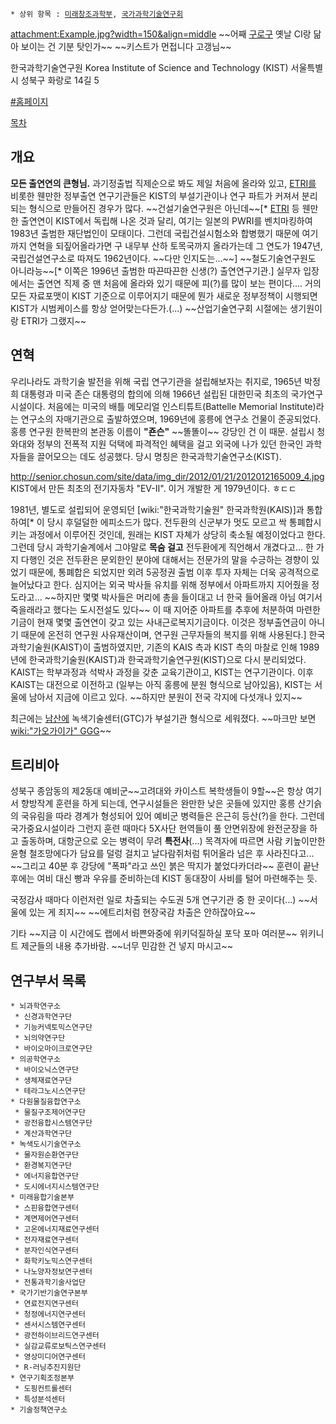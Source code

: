  * 상위 항목 : [[미래창조과학부]], [[국가과학기술연구회]]

attachment:Example.jpg?width=150&align=middle
~~어째 [[구로구]] 옛날 CI랑 닮아 보이는 건 기분 탓인가~~ ~~키스트가 먼접니다 고갱님~~

한국과학기술연구원
Korea Institute of Science and Technology (KIST)
서울특별시 성북구 화랑로 14길 5

[http://www.kist.re.kr #홈페이지]                    

[[목차]]
== 개요 ==

'''모든 출연연의 큰형님.''' 
과기정출법 직제순으로 봐도 제일 처음에 올라와 있고, [[ETRI]]를 비롯한 웬만한 정부출연 연구기관들은 KIST의 부설기관이나 연구 파트가 커져서 분리되는 형식으로 만들어진 경우가 많다. ~~건설기술연구원은 아닌데~~[* [[ETRI]] 등 웬만한 출연연이 KIST에서 독립해 나온 것과 달리, 여기는 일본의 PWRI를 벤치마킹하여 1983년 출범한 재단법인이 모태이다. 그런데 국립건설시험소와 합병했기 때문에 여기까지 연혁을 되짚어올라가면 구 내무부 산하 토목국까지 올라가는데 그 연도가 1947년, 국립건설연구소로 따져도 1962년이다. ~~다만 인지도는...~~] ~~철도기술연구원도 아니라능~~[* 이쪽은 1996년 출범한 따끈따끈한 신생(?) 출연연구기관.] 실무자 입장에서는 출연연 직제 중 맨 처음에 올라와 있기 때문에 피(?)를 많이 보는 편이다.... 거의 모든 자료포맷이 KIST 기준으로 이루어지기 때문에 뭔가 새로운 정부정책이 시행되면 KIST가 시범케이스를 항상 얻어맞는다든가.(...) ~~산업기술연구회 시절에는 생기원이랑 ETRI가 그랬지~~


== 연혁 ==
우리나라도 과학기술 발전을 위해 국립 연구기관을 설립해보자는 취지로, 1965년 박정희 대통령과 미국 존슨 대통령의 합의에 의해 1966년 설립된 대한민국 최초의 국가연구시설이다. 처음에는 미국의 배틀 메모리얼 인스티튜트(Battelle Memorial Institute)라는 연구소의 자매기관으로 출발하였으며, 1969년에 홍릉에 연구소 건물이 준공되었다. 홍릉 연구원 한복판의 본관동 이름이 '''"죤슨"''' ~~똘똘이~~ 강당인 건 이 때문. 설립시 청와대와 정부의 전폭적 지원 덕택에 파격적인 혜택을 걸고 외국에 나가 있던 한국인 과학자들을 끌어모으는 데도 성공했다. 당시 명칭은 한국과학기술연구소(KIST).

http://senior.chosun.com/site/data/img_dir/2012/01/21/2012012165009_4.jpg
KIST에서 만든 최초의 전기자동차 "EV-II". 이거 개발한 게 1979년이다. ㅎㄷㄷ

1981년, 별도로 설립되어 운영되던 [wiki:"한국과학기술원" 한국과학원(KAIS)]과 통합하여[* 이 당시 후덜덜한 에피소드가 많다. 전두환의 신군부가 멋도 모르고 싹 통폐합시키는 과정에서 이루어진 것인데, 원래는 KIST 자쳬가 상당히 축소될 예정이었다고 한다. 그런데 당시 과학기술계에서 그야말로 '''목숨 걸고''' 전두환에게 직언해서 개겼다고... 한 가지 다행인 것은 전두환은 문외한인 분야에 대해서는 전문가의 말을 수긍하는 경향이 있었기 때문에, 통폐합은 되었지만 외려 5공정권 출범 이후 투자 자체는 더욱 공격적으로 늘어났다고 한다. 심지어는 외국 박사들 유치를 위해 정부에서 아파트까지 지어줬을 정도라고... ~~하지만 몇몇 박사들은 머리에 총을 들이대고 너 한국 들어올래 아님 여기서 죽을래라고 했다는 도시전설도 있다~~ 이 때 지어준 아파트를 추후에 처분하여 마련한 기금이 현재 몇몇 출연연이 갖고 있는 사내근로복지기금이다. 이것은 정부출연금이 아니기 때문에 온전히 연구원 사유재산이며, 연구원 근무자들의 복지를 위해 사용된다.] 한국과학기술원(KAIST)이 출범하였지만, 기존의 KAIS 측과 KIST 측의 마찰로 인해 1989년에 한국과학기술원(KAIST)과 한국과학기술연구원(KIST)으로 다시 분리되었다. KAIST는 학부과정과 석박사 과정을 갖춘 교육기관이고, KIST는 연구기관이다. 이후 KAIST는 대전으로 이전하고 (일부는 아직 홍릉에 분원 형식으로 남아있음), KIST는 서울에 남아서 지금에 이르고 있다. ~~하지만 분원이 전국 각지에 다섯개나 있지~~

최근에는 [[남산]]에 녹색기술센터(GTC)가 부설기관 형식으로 세워졌다. ~~마크만 보면 [[wiki:"가오가이가" GGG]]~~


== 트리비아 ==
성북구 종암동의 제2동대 예비군~~고려대와 카이스트 복학생들이 9할~~은 항상 여기서 향방작계 훈련을 하게 되는데, 연구시설들은 완만한 낮은 곳들에 있지만 홍릉 산기슭의 국유림을 따라 경계가 형성되어 있어 예비군 병력들은 은근히 등산(?)을 한다. 그런데 국가중요시설이라 그런지 훈련 때마다 5X사단 현역들이 풀 안면위장에 완전군장을 하고 출동하며, 대항군으로 오는 병력이 무려 '''특전사'''(...) 목격자에 따르면 사람 키높이만한 윤형 철조망에다가 담요를 덜렁 걸치고 날다람쥐처럼 튀어올라 넘은 후 사라진다고... ~~그리고 40분 후 강당에 "폭파"라고 쓰인 붉은 딱지가 붙었다카더라~~ 훈련이 끝난 후에는 여비 대신 빵과 우유를 준비하는데 KIST 동대장이 사비를 털어 마련해주는 듯.

국정감사 때마다 이런저런 일로 차출되는 수도권 5개 연구기관 중 한 곳이다(...) ~~서울에 있는 게 죄지~~ ~~에트리처럼 현장국감 차출은 안하잖아요~~

기타 ~~지금 이 시간에도 랩에서 바쁜와중에 위키덕질하실 포닥 포마 여러분~~ 위키니트 제군들의 내용 추가바람. ~~너무 민감한 건 넣지 마시고~~

== 연구부서 목록 ==
 * 뇌과학연구소
  * 신경과학연구단
  * 기능커넥토믹스연구단
  * 뇌의약연구단
  * 바이오마이크로연구단
 * 의공학연구소
  * 바이오닉스연구단
  * 생체재료연구단
  * 테라그노시스연구단
 * 다원물질융합연구소
  * 물질구조제어연구단
  * 광전융합시스템연구단
  * 계산과학연구단
 * 녹색도시기술연구소
  * 물자원순환연구단
  * 환경복지연구단
  * 에너지융합연구단
  * 도시에너지시스템연구단
 * 미래융합기술본부
  * 스핀융합연구센터
  * 계면제어연구센터
  * 고온에너지재료연구센터
  * 전자재료연구센터
  * 분자인식연구센터
  * 화학키노믹스연구센터
  * 나노양자정보연구센터
  * 전통과학기술사업단
 * 국가기반기술연구본부
  * 연료전지연구센터
  * 청정에너지연구센터
  * 센서시스템연구센터
  * 광전하이브리드연구센터
  * 실감교류로보틱스연구센터
  * 영상미디어연구센터
  * R-러닝추진지원단
 * 연구기획조정본부
  * 도핑컨트롤센터
  * 특성분석센터
 * 기술정책연구소
